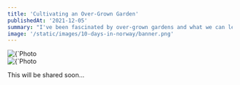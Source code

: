 ```yaml
---
title: 'Cultivating an Over-Grown Garden'
publishedAt: '2021-12-05'
summary: "I've been fascinated by over-grown gardens and what we can learn from them."
image: '/static/images/10-days-in-norway/banner.png'
---
```


<div className="relative flex rounded-lg align-top">
  <div className="absolute top-0 left-0 h-full w-full rounded-lg filter blur-md">
    <Image
      alt={`Photo of an over-grown garden`}
      src={`https://images.unsplash.com/photo-1601654253194-260e0b6984f9?ixlib=rb-1.2.1&ixid=MnwxMjA3fDB8MHxwaG90by1wYWdlfHx8fGVufDB8fHx8&auto=format&fit=crop&w=1501&h=712&q=80`}
      width={1501 / 2}
      height={712 / 2}
      priority
    />
  </div>
  <Image
    alt={`Photo of an over-grown garden`}
    src={`https://images.unsplash.com/photo-1601654253194-260e0b6984f9?ixlib=rb-1.2.1&ixid=MnwxMjA3fDB8MHxwaG90by1wYWdlfHx8fGVufDB8fHx8&auto=format&fit=crop&w=1501&h=712&q=80`}
    width={1501 / 2}
    height={712 / 2}
    priority
  />
</div>

This will be shared soon...
